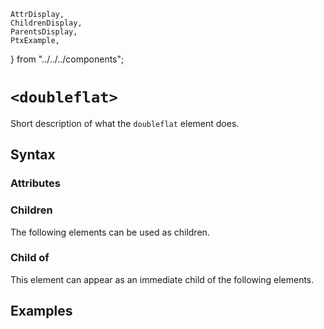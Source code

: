     AttrDisplay,
    ChildrenDisplay,
    ParentsDisplay,
    PtxExample,
} from "../../../components";

# `<doubleflat>`

Short description of what the `doubleflat` element does.

## Syntax

### Attributes

<AttrDisplay name="doubleflat" />

### Children

The following elements can be used as children.

<ChildrenDisplay name="doubleflat" />

### Child of

This element can appear as an immediate child of the following elements.

<ParentsDisplay name="doubleflat" />

## Examples

    